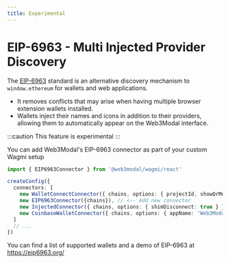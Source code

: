 ```yaml
---
title: Experimental
---
```



# EIP-6963 - Multi Injected Provider Discovery

The [EIP-6963](https://eips.ethereum.org/EIPS/eip-6963) standard is an alternative discovery mechanism to `window.ethereum` for wallets and web applications.
- It removes conflicts that may arise when having multiple browser extension wallets installed.
- Wallets inject their names and icons in addition to their providers, allowing them to automatically appear on the Web3Modal interface.

:::caution
This feature is experimental
:::

You can add Web3Modal's EIP-6963 connector as part of your custom Wagmi setup

```ts
import { EIP6963Connector } from '@web3modal/wagmi/react'

createConfig({
  connectors: [
    new WalletConnectConnector({ chains, options: { projectId, showQrModal: false, metadata } }),
    new EIP6963Connector({chains}), // <-- Add new connector
    new InjectedConnector({ chains, options: { shimDisconnect: true } }),
    new CoinbaseWalletConnector({ chains, options: { appName: 'Web3Modal' } })
  ]
  // ...
})
```

You can find a list of supported wallets and a demo of EIP-6963 at https://eip6963.org/